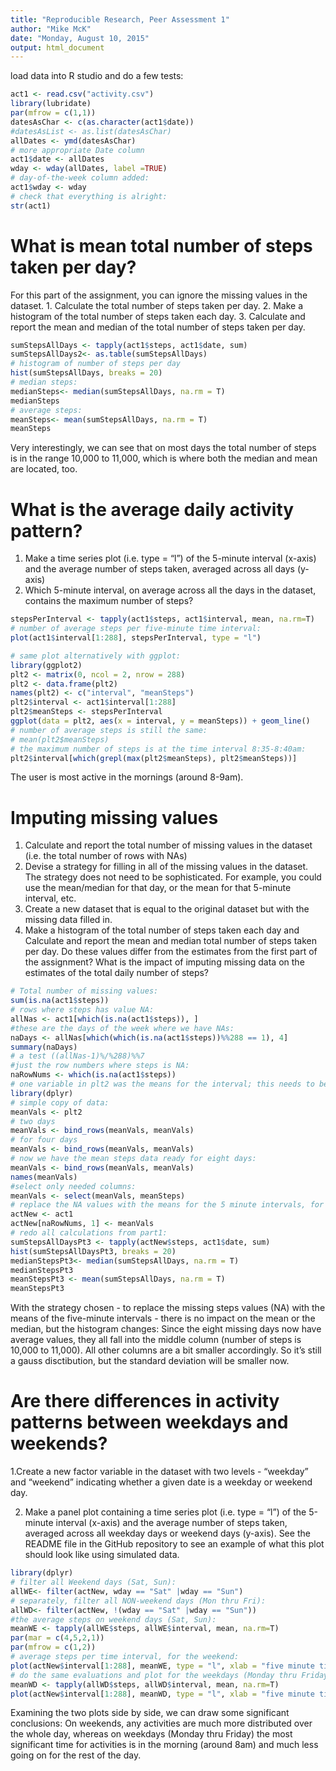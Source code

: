 ```yaml
---
title: "Reproducible Research, Peer Assessment 1"
author: "Mike McK"
date: "Monday, August 10, 2015"
output: html_document
---
```


load data into R studio and do a few tests:

```r
act1 <- read.csv("activity.csv")
library(lubridate)
par(mfrow = c(1,1))
datesAsChar <- c(as.character(act1$date))
#datesAsList <- as.list(datesAsChar)
allDates <- ymd(datesAsChar)
# more appropriate Date column
act1$date <- allDates
wday <- wday(allDates, label =TRUE)
# day-of-the-week column added:
act1$wday <- wday
# check that everything is alright:
str(act1)
```

What is mean total number of steps taken per day?
=================================================
For this part of the assignment, you can ignore the missing values in the dataset.
1. Calculate the total number of steps taken per day.
2. Make a histogram of the total number of steps taken each day.
3. Calculate and report the mean and median of the total number of steps taken per day.
```r
sumStepsAllDays <- tapply(act1$steps, act1$date, sum)
sumStepsAllDays2<- as.table(sumStepsAllDays)
# histogram of number of steps per day
hist(sumStepsAllDays, breaks = 20)
# median steps:
medianSteps<- median(sumStepsAllDays, na.rm = T)
medianSteps
# average steps:
meanSteps<- mean(sumStepsAllDays, na.rm = T)
meanSteps
```
Very interestingly, we can see that on most days the total number of steps is in the range 10,000 to 11,000, which is where both the median and mean are located, too. 

What is the average daily activity pattern?
=============================================
1. Make a time series plot (i.e. type = "l") of the 5-minute interval (x-axis) and the average number of steps taken, averaged across all days (y-axis)
2. Which 5-minute interval, on average across all the days in the dataset, contains the maximum number of steps?
```r
stepsPerInterval <- tapply(act1$steps, act1$interval, mean, na.rm=T)
# number of average steps per five-minute time interval: 
plot(act1$interval[1:288], stepsPerInterval, type = "l")

# same plot alternatively with ggplot:
library(ggplot2)
plt2 <- matrix(0, ncol = 2, nrow = 288)
plt2 <- data.frame(plt2)
names(plt2) <- c("interval", "meanSteps")
plt2$interval <- act1$interval[1:288]
plt2$meanSteps <- stepsPerInterval
ggplot(data = plt2, aes(x = interval, y = meanSteps)) + geom_line()
# number of average steps is still the same: 
# mean(plt2$meanSteps)
# the maximum number of steps is at the time interval 8:35-8:40am: 
plt2$interval[which(grepl(max(plt2$meanSteps), plt2$meanSteps))]
```
The user is most active in the mornings (around 8-9am). 



Imputing missing values
=============================
1. Calculate and report the total number of missing values in the dataset (i.e. the total number of rows with NAs)
2. Devise a strategy for filling in all of the missing values in the dataset. The strategy does not need to be sophisticated. For example, you could use the mean/median for that day, or the mean for that 5-minute interval, etc.
3. Create a new dataset that is equal to the original dataset but with the missing data filled in.
4. Make a histogram of the total number of steps taken each day and Calculate and report the mean and median total number of steps taken per day. Do these values differ from the estimates from the first part of the assignment? What is the impact of imputing missing data on the estimates of the total daily number of steps?
```r
# Total number of missing values:
sum(is.na(act1$steps))
# rows where steps has value NA:
allNas <- act1[which(is.na(act1$steps)), ]
#these are the days of the week where we have NAs:
naDays <- allNas[which(which(is.na(act1$steps))%%288 == 1), 4]
summary(naDays)
# a test ((allNas-1)%/%288)%%7
#just the row numbers where steps is NA:
naRowNums <- which(is.na(act1$steps))
# one variable in plt2 was the means for the interval; this needs to be extracted and duplicated for eight days total (see summary(naDays)).
library(dplyr)
# simple copy of data:
meanVals <- plt2
# two days
meanVals <- bind_rows(meanVals, meanVals)
# for four days
meanVals <- bind_rows(meanVals, meanVals)
# now we have the mean steps data ready for eight days:
meanVals <- bind_rows(meanVals, meanVals)
names(meanVals)
#select only needed columns:
meanVals <- select(meanVals, meanSteps) 
# replace the NA values with the means for the 5 minute intervals, for all eight days:
actNew <- act1
actNew[naRowNums, 1] <- meanVals
# redo all calculations from part1:
sumStepsAllDaysPt3 <- tapply(actNew$steps, act1$date, sum)
hist(sumStepsAllDaysPt3, breaks = 20)
medianStepsPt3<- median(sumStepsAllDays, na.rm = T)
medianStepsPt3
meanStepsPt3 <- mean(sumStepsAllDays, na.rm = T)
meanStepsPt3

```
With the strategy chosen - to replace the missing steps values (NA) with the means of the five-minute intervals - there is no impact on the mean or the median, but the histogram changes: Since the eight missing days now have average values, they all fall into the middle column (number of steps is 10,000 to 11,000). All other columns are a bit smaller accordingly. So it's still a gauss disctibution, but the standard deviation will be smaller now. 




Are there differences in activity patterns between weekdays and weekends?
============================================================================
1.Create a new factor variable in the dataset with two levels - "weekday" and "weekend" indicating whether a given date is a weekday or weekend day.

2. Make a panel plot containing a time series plot (i.e. type = "l") of the 5-minute interval (x-axis) and the average number of steps taken, averaged across all weekday days or weekend days (y-axis). See the README file in the GitHub repository to see an example of what this plot should look like using simulated data.
```r
library(dplyr)
# filter all Weekend days (Sat, Sun):
allWE<- filter(actNew, wday == "Sat" |wday == "Sun")
# separately, filter all NON-weekend days (Mon thru Fri):
allWD<- filter(actNew, !(wday == "Sat" |wday == "Sun"))
#the average steps on weekend days (Sat, Sun): 
meanWE <- tapply(allWE$steps, allWE$interval, mean, na.rm=T)
par(mar = c(4,5,2,1))
par(mfrow = c(1,2))
# average steps per time interval, for the weekend: 
plot(actNew$interval[1:288], meanWE, type = "l", xlab = "five minute time interval (time of day)", ylab = "Average Number of Steps\n on Weekends")
# do the same evaluations and plot for the weekdays (Monday thru Friday), and plot these side by side:
meanWD <- tapply(allWD$steps, allWD$interval, mean, na.rm=T)
plot(actNew$interval[1:288], meanWD, type = "l", xlab = "five minute time interval (time of day)", ylab = "Average Number of Steps\n on Weekdays")
```

Examining the two plots side by side, we can draw some significant conclusions:
On weekends, any activities are much more distributed over the whole day, whereas on weekdays (Monday thru Friday) the most significant time for activities is in the morning (around 8am) and much less going on for the rest of the day.

